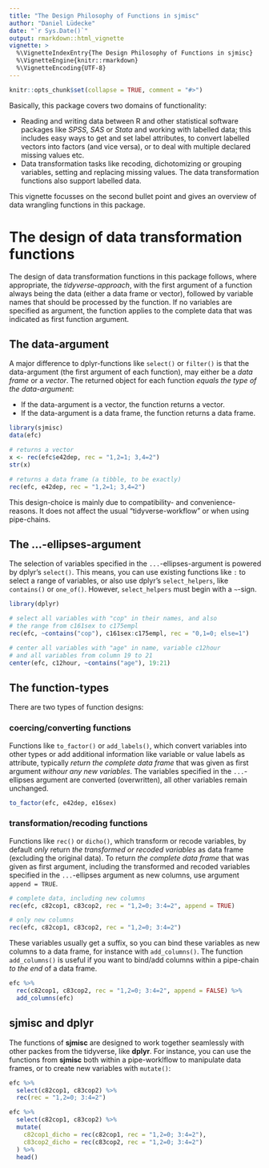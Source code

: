 ---
title: "The Design Philosophy of Functions in sjmisc"
author: "Daniel Lüdecke"
date: "`r Sys.Date()`"
output: rmarkdown::html_vignette
vignette: >
  %\VignetteIndexEntry{The Design Philosophy of Functions in sjmisc}
  %\VignetteEngine{knitr::rmarkdown}
  %\VignetteEncoding{UTF-8}
---

```{r echo = FALSE}
knitr::opts_chunk$set(collapse = TRUE, comment = "#>")
```

Basically, this package covers two domains of functionality:

  * Reading and writing data between R and other statistical software packages like _SPSS_, _SAS_ or _Stata_ and working with labelled data; this includes easy ways to get and set label attributes, to convert labelled vectors into factors (and vice versa), or to deal with multiple declared missing values etc.
  * Data transformation tasks like recoding, dichotomizing or grouping variables, setting and replacing missing values. The data transformation functions also support labelled data.

This vignette focusses on the second bullet point and gives an overview of data wrangling functions in this package.

# The design of data transformation functions

The design of data transformation functions in this package follows, where appropriate, the _tidyverse-approach_, with the first argument of a function always being the data (either a data frame or vector), followed by variable names that should be processed by the function. If no variables are specified as argument, the function applies to the complete data that was indicated as first function argument.

## The data-argument

A major difference to dplyr-functions like `select()` or `filter()` is that the data-argument (the first argument of each function), may either be a _data frame_ or a _vector_. The returned object for each function _equals the type of the data-argument_:

  * If the data-argument is a vector, the function returns a vector.
  * If the data-argument is a data frame, the function returns a data frame.

```{r}
library(sjmisc)
data(efc)

# returns a vector
x <- rec(efc$e42dep, rec = "1,2=1; 3,4=2")
str(x)

# returns a data frame (a tibble, to be exactly)
rec(efc, e42dep, rec = "1,2=1; 3,4=2")
```

This design-choice is mainly due to compatibility- and convenience-reasons. It does not affect the usual "tidyverse-workflow" or when using pipe-chains.

## The ...-ellipses-argument

The selection of variables specified in the `...`-ellipses-argument is powered by dplyr's `select()`. This means, you can use existing functions like `:` to select a range of variables, or also use dplyr's `select_helpers`, like `contains()` or `one_of()`. However, `select_helpers` must begin with a `~`-sign.

```{r echo=FALSE, message=FALSE}
library(dplyr)
```
```{r collapse=TRUE}
# select all variables with "cop" in their names, and also
# the range from c161sex to c175empl
rec(efc, ~contains("cop"), c161sex:c175empl, rec = "0,1=0; else=1")

# center all variables with "age" in name, variable c12hour
# and all variables from column 19 to 21
center(efc, c12hour, ~contains("age"), 19:21)
```

## The function-types

There are two types of function designs:

### coercing/converting functions

Functions like `to_factor()` or `add_labels()`, which convert variables into other types or add additional information like variable or value labels as attribute, typically _return the complete data frame_ that was given as first argument _withour any new variables_. The variables specified in the `...`-ellipses argument are converted (overwritten), all other variables remain unchanged.

```{r}
to_factor(efc, e42dep, e16sex)
```

### transformation/recoding functions

Functions like `rec()` or `dicho()`, which transform or recode variables, by default _only_ return _the transformed or recoded variables_ as data frame (excluding the original data). To return _the complete data frame_ that was given as first argument, including the transformed and recoded variables specified in the `...`-ellipses argument as new columns, use argument `append = TRUE`.

```{r}
# complete data, including new columns
rec(efc, c82cop1, c83cop2, rec = "1,2=0; 3:4=2", append = TRUE)

# only new columns
rec(efc, c82cop1, c83cop2, rec = "1,2=0; 3:4=2")
```

These variables usually get a suffix, so you can bind these variables as new columns to a data frame, for instance with `add_columns()`. The function `add_columns()` is useful if you want to bind/add columns within a pipe-chain _to the end_ of a data frame.

```{r}
efc %>% 
  rec(c82cop1, c83cop2, rec = "1,2=0; 3:4=2", append = FALSE) %>% 
  add_columns(efc)
```

## sjmisc and dplyr

The functions of **sjmisc** are designed to work together seamlessly with other packes from the tidyverse, like **dplyr**. For instance, you can use the functions from **sjmisc** both within a pipe-worklflow to manipulate data frames, or to create new variables with `mutate()`:

```{r}
efc %>% 
  select(c82cop1, c83cop2) %>% 
  rec(rec = "1,2=0; 3:4=2")

efc %>% 
  select(c82cop1, c83cop2) %>% 
  mutate(
    c82cop1_dicho = rec(c82cop1, rec = "1,2=0; 3:4=2"),
    c83cop2_dicho = rec(c83cop2, rec = "1,2=0; 3:4=2")
  ) %>% 
  head()
```
